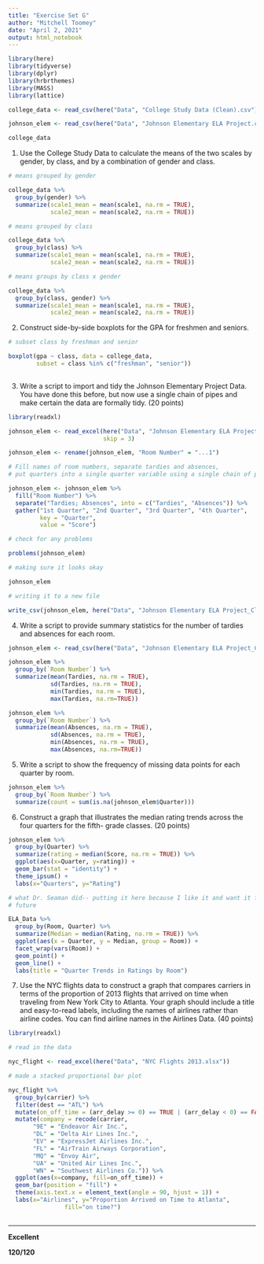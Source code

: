 ---
title: "Exercise Set G"
author: "Mitchell Toomey"
date: "April 2, 2021"
output: html_notebook
---

```{r}
library(here)
library(tidyverse)
library(dplyr)
library(hrbrthemes)
library(MASS)
library(lattice)

college_data <- read_csv(here("Data", "College Study Data (Clean).csv"))

johnson_elem <- read_csv(here("Data", "Johnson Elementary ELA Project.csv"))

college_data
```


1. Use the College Study Data to calculate the means of the two scales by gender, by class, and by a combination of gender and class.

```{r}

# means grouped by gender

college_data %>%
  group_by(gender) %>%
  summarize(scale1_mean = mean(scale1, na.rm = TRUE),
            scale2_mean = mean(scale2, na.rm = TRUE))

# means grouped by class

college_data %>%
  group_by(class) %>%
  summarize(scale1_mean = mean(scale1, na.rm = TRUE),
            scale2_mean = mean(scale2, na.rm = TRUE))

# means groups by class x gender

college_data %>%
  group_by(class, gender) %>%
  summarize(scale1_mean = mean(scale1, na.rm = TRUE),
            scale2_mean = mean(scale2, na.rm = TRUE))

```


2. Construct side-by-side boxplots for the GPA for freshmen and seniors.

```{r}
# subset class by freshman and senior

boxplot(gpa ~ class, data = college_data, 
        subset = class %in% c("freshman", "senior"))
  
```

3.  Write a script to import and tidy the Johnson Elementary Project Data. You have done this before, but now use a single chain of pipes and make certain the data are formally tidy. (20 points)

```{r}
library(readxl)

johnson_elem <- read_excel(here("Data", "Johnson Elementary ELA Project.xlsx"), 
                           skip = 3)

johnson_elem <- rename(johnson_elem, "Room Number" = "...1")

# Fill names of room numbers, separate tardies and absences, 
# put quarters into a single quarter variable using a single chain of pipes

johnson_elem <- johnson_elem %>%
  fill("Room Number") %>%
  separate("Tardies; Absences", into = c("Tardies", "Absences")) %>% 
  gather("1st Quarter", "2nd Quarter", "3rd Quarter", "4th Quarter",
         key = "Quarter",
         value = "Score")

# check for any problems

problems(johnson_elem)

# making sure it looks okay

johnson_elem

# writing it to a new file

write_csv(johnson_elem, here("Data", "Johnson Elementary ELA Project_Cleaned2.csv"))
```


4. Write a script to provide summary statistics for the number of tardies and absences for each room.

```{r}

johnson_elem <- read_csv(here("Data", "Johnson Elementary ELA Project_Cleaned2.csv"))

johnson_elem %>%
  group_by(`Room Number`) %>%
  summarize(mean(Tardies, na.rm = TRUE),
            sd(Tardies, na.rm = TRUE),
            min(Tardies, na.rm = TRUE),
            max(Tardies, na.rm=TRUE))

johnson_elem %>%
  group_by(`Room Number`) %>%
  summarize(mean(Absences, na.rm = TRUE),
            sd(Absences, na.rm = TRUE),
            min(Absences, na.rm = TRUE),
            max(Absences, na.rm=TRUE))

```

5. Write a script to show the frequency of missing data points for each quarter by room.

```{r}

johnson_elem %>%
  group_by(`Room Number`) %>%
  summarize(count = sum(is.na(johnson_elem$Quarter)))

```

6. Construct a graph that illustrates the median rating trends across the four quarters for the fifth- grade classes. (20 points)

```{r}

johnson_elem %>%
  group_by(Quarter) %>%
  summarize(rating = median(Score, na.rm = TRUE)) %>%
  ggplot(aes(x=Quarter, y=rating)) + 
  geom_bar(stat = "identity") +
  theme_ipsum() +
  labs(x="Quarters", y="Rating")

# what Dr. Seaman did-- putting it here because I like it and want it for the 
# future

ELA_Data %>%
  group_by(Room, Quarter) %>%
  summarize(Median = median(Rating, na.rm = TRUE)) %>%
  ggplot(aes(x = Quarter, y = Median, group = Room)) +
  facet_wrap(vars(Room)) +
  geom_point() +
  geom_line() +
  labs(title = "Quarter Trends in Ratings by Room")

```

7. Use the NYC flights data to construct a graph that compares carriers in terms of the proportion of 2013 flights that arrived on time when traveling from New York City to Atlanta. Your graph should include a title and easy-to-read labels, including the names of airlines rather than airline codes. You can find airline names in the Airlines Data.
(40 points)

```{r}

library(readxl)

# read in the data 

nyc_flight <- read_excel(here("Data", "NYC Flights 2013.xlsx"))

# made a stacked proportional bar plot

nyc_flight %>%
  group_by(carrier) %>%
  filter(dest == "ATL") %>% 
  mutate(on_off_time = (arr_delay >= 0) == TRUE | (arr_delay < 0) == FALSE) %>%
  mutate(company = recode(carrier, 
       "9E" = "Endeavor Air Inc.",
       "DL" = "Delta Air Lines Inc.",
       "EV" = "ExpressJet Airlines Inc.",
       "FL" = "AirTrain Airways Corporation",
       "MQ" = "Envoy Air",
       "UA" = "United Air Lines Inc.",
       "WN" = "Southwest Airlines Co.")) %>%
  ggplot(aes(x=company, fill=on_off_time)) + 
  geom_bar(position = "fill") +
  theme(axis.text.x = element_text(angle = 90, hjust = 1)) +
  labs(x="Airlines", y="Proportion Arrived on Time to Atlanta", 
                fill="on time?")
  
```

***

**Excellent**

**120/120**
